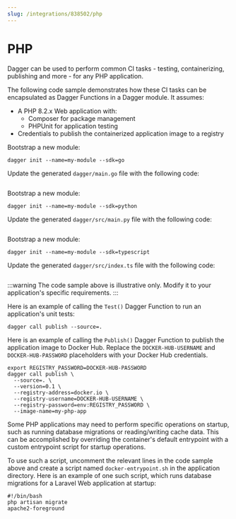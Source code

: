 ```yaml
---
slug: /integrations/838502/php
---
```



# PHP

Dagger can be used to perform common CI tasks - testing, containerizing, publishing and more - for any PHP application.

The following code sample demonstrates how these CI tasks can be encapsulated as Dagger Functions in a Dagger module. It assumes:

- A PHP 8.2.x Web application with:
  - Composer for package management
  - PHPUnit for application testing
- Credentials to publish the containerized application image to a registry

<Tabs groupId="language">
<TabItem value="Go">

Bootstrap a new module:

```shell
dagger init --name=my-module --sdk=go
```

Update the generated `dagger/main.go` file with the following code:

```go file=./snippets/php/go/main.go
```

</TabItem>
<TabItem value="Python">

Bootstrap a new module:

```shell
dagger init --name=my-module --sdk=python
```

Update the generated `dagger/src/main.py` file with the following code:

```python file=./snippets/php/python/main.py
```

</TabItem>
<TabItem value="TypeScript">

Bootstrap a new module:

```shell
dagger init --name=my-module --sdk=typescript
```

Update the generated `dagger/src/index.ts` file with the following code:

```typescript file=./snippets/php/typescript/index.ts
```

</TabItem>
</Tabs>

:::warning
The code sample above is illustrative only. Modify it to your application's specific requirements.
:::

Here is an example of calling the `Test()` Dagger Function to run an application's unit tests:

```shell
dagger call publish --source=.
```

Here is an example of calling the `Publish()` Dagger Function to publish the application image to Docker Hub. Replace the `DOCKER-HUB-USERNAME` and `DOCKER-HUB-PASSWORD` placeholders with your Docker Hub credentials.

```shell
export REGISTRY_PASSWORD=DOCKER-HUB-PASSWORD
dagger call publish \
  --source=. \
  --version=0.1 \
  --registry-address=docker.io \
  --registry-username=DOCKER-HUB-USERNAME \
  --registry-password=env:REGISTRY_PASSWORD \
  --image-name=my-php-app
```

Some PHP applications may need to perform specific operations on startup, such as running database migrations or reading/writing cache data. This can be accomplished by overriding the container's default entrypoint with a custom entrypoint script for startup operations.

To use such a script, uncomment the relevant lines in the code sample above and create a script named `docker-entrypoint.sh` in the application directory. Here is an example of one such script, which runs database migrations for a Laravel Web application at startup:

```shell
#!/bin/bash
php artisan migrate
apache2-foreground
```
